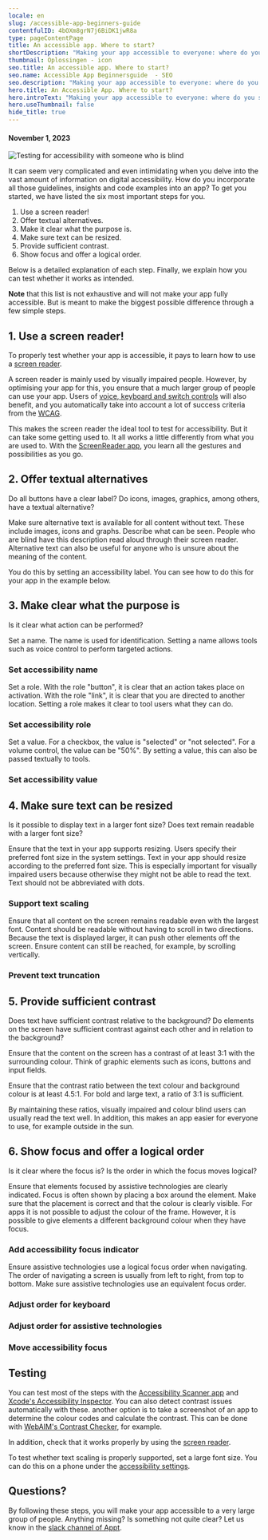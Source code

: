 ```yaml
---
locale: en
slug: /accessible-app-beginners-guide
contentfulID: 4bOXm8grN7j6BiDK1jwR8a
type: pageContentPage
title: An accessible app. Where to start?
shortDescription: "Making your app accessible to everyone: where do you start? These are the first steps you should take."
thumbnail: Oplossingen - icon
seo.title: An accessible app. Where to start?
seo.name: Accessible App Beginnersguide  - SEO
seo.description: "Making your app accessible to everyone: where do you start? These are the first steps you should take."
hero.title: An Accessible App. Where to start?
hero.introText: "Making your app accessible to everyone: where do you start? Below are the main steps that will help you make your app usable for the widest possible group of people, including people with disabilities."
hero.useThumbnail: false
hide_title: true
---
```


<Hero
  title="An Accessible App. Where to start?"
  introText="Making your app accessible to everyone: where do you start? Below are the main steps that will help you make your app usable for the widest possible group of people, including people with disabilities."
/>

#### November 1, 2023

<Image src="/img/light/usability-testing.71ee77e.jpg" alt="Testing for accessibility with someone who is blind"/>

It can seem very complicated and even intimidating when you delve into the vast amount of information on digital accessibility. How do you incorporate all those guidelines, insights and code examples into an app? To get you started, we have listed the six most important steps for you. 

1. Use a screen reader!
2. Offer textual alternatives.
3. Make it clear what the purpose is.
4. Make sure text can be resized.
5. Provide sufficient contrast.
6. Show focus and offer a logical order.

Below is a detailed explanation of each step. Finally, we explain how you can test whether it works as intended.

**Note** that this list is not exhaustive and will not make your app fully accessible. But is meant to make the biggest possible difference through a few simple steps.

## 1. Use a screen reader!

To properly test whether your app is accessible, it pays to learn how to use a [screen reader](/en/stats/screen-reader). 

A screen reader is mainly used by visually impaired people. However, by optimising your app for this, you ensure that a much larger group of people can use your app. Users of [voice, keyboard and switch controls](/en/articles/assistive-technologies) will also benefit, and you automatically take into account a lot of success criteria from the [WCAG](/en/guidelines).

This makes the screen reader the ideal tool to test for accessibility. But it can take some getting used to. It all works a little differently from what you are used to. With the [ScreenReader app](https://screenreader.app/), you learn all the gestures and possibilities as you go.

## 2. Offer textual alternatives

Do all buttons have a clear label? Do icons, images, graphics, among others, have a textual alternative? 

Make sure alternative text is available for all content without text. These include images, icons and graphs. Describe what can be seen. People who are blind have this description read aloud through their screen reader. Alternative text can also be useful for anyone who is unsure about the meaning of the content.

You do this by setting an accessibility label. You can see how to do this for your app in the example below.

<CodeSample id="accessibility-label" locale="en"/>

## 3. Make clear what the purpose is

Is it clear what action can be performed? 

Set a name. The name is used for identification. Setting a name allows tools such as voice control to perform targeted actions.

### Set accessibility name

<CodeSample id="accessibility-name" locale="en"/>

Set a role. With the role "button", it is clear that an action takes place on activation. With the role "link", it is clear that you are directed to another location. Setting a role makes it clear to tool users what they can do.

### Set accessibility role

<CodeSample id="accessibility-role" locale="en"/>

Set a value. For a checkbox, the value is "selected" or "not selected". For a volume control, the value can be "50%". By setting a value, this can also be passed textually to tools.

### Set accessibility value

<CodeSample id="accessibility-value" locale="en"/>

## **4. Make sure text can be resized**

Is it possible to display text in a larger font size? Does text remain readable with a larger font size?

Ensure that the text in your app supports resizing. Users specify their preferred font size in the system settings. Text in your app should resize according to the preferred font size. This is especially important for visually impaired users because otherwise they might not be able to read the text. Text should not be abbreviated with dots.

### Support text scaling

<CodeSample id="text-scale" locale="en"/>

Ensure that all content on the screen remains readable even with the largest font. Content should be readable without having to scroll in two directions. Because the text is displayed larger, it can push other elements off the screen. Ensure content can still be reached, for example, by scrolling vertically.

### Prevent text truncation

<CodeSample id="text-truncation" locale="en"/>

## **5. Provide sufficient contrast**

Does text have sufficient contrast relative to the background? Do elements on the screen have sufficient contrast against each other and in relation to the background?

Ensure that the content on the screen has a contrast of at least 3:1 with the surrounding colour. Think of graphic elements such as icons, buttons and input fields. 

Ensure that the contrast ratio between the text colour and background colour is at least 4.5:1. For bold and large text, a ratio of 3:1 is sufficient. 

By maintaining these ratios, visually impaired and colour blind users can usually read the text well. In addition, this makes an app easier for everyone to use, for example outside in the sun.

## **6. Show focus and offer a logical order**

Is it clear where the focus is? Is the order in which the focus moves logical?

Ensure that elements focused by assistive technologies are clearly indicated. Focus is often shown by placing a box around the element. Make sure that the placement is correct and that the colour is clearly visible. For apps it is not possible to adjust the colour of the frame. However, it is possible to give elements a different background colour when they have focus.

### Add accessibility focus indicator

<CodeSample id="accessibility-focus-indicator" locale="en"/>

Ensure assistive technologies use a logical focus order when navigating. The order of navigating a screen is usually from left to right, from top to bottom. Make sure assistive technologies use an equivalent focus order. 

### Adjust order for keyboard

<CodeSample id="keyboard-order" locale="en"/>

### Adjust order for assistive technologies

<CodeSample id="accessibility-order" locale="en"/>

### Move accessibility focus

<CodeSample id="accessibility-focus" locale="en"/>

## Testing

You can test most of the steps with the [Accessibility Scanner app](https://developer.android.com/guide/topics/ui/accessibility/testing#accessibility-scanner) and [Xcode's Accessibility Inspector](https://developer.apple.com/library/archive/documentation/Accessibility/Conceptual/AccessibilityMacOSX/OSXAXTestingApps.html). You can also detect contrast issues automatically with these. another option is to take a screenshot of an app to determine the colour codes and calculate the contrast. This can be done with [WebAIM's Contrast Checker](https://webaim.org/resources/contrastchecker/), for example. 

In addition, check that it works properly by using the [screen reader](/en/stats/screen-reader).

To test whether text scaling is properly supported, set a large font size. You can do this on a phone under the [accessibility settings](/en/stats/font-size).

## Questions?

By following these steps, you will make your app accessible to a very large group of people. Anything missing? Is something not quite clear? Let us know in the [slack channel of Appt](https://appt.li/slack).